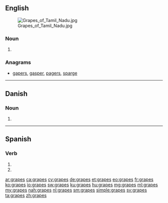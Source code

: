 ==English==
[[File:Grapes of Tamil Nadu.jpg|thumb]]
===Noun===
{{head|en|plural}}

# {{plural of|grape|lang=en|nocat=1}}

===Anagrams===
* [[gapers#English|gapers]], [[gasper#English|gasper]], [[pagers#English|pagers]], [[sparge#English|sparge]]

----

==Danish==

===Noun===
{{head|da|noun form|g=c}}

# {{form of|genitive singular indefinite|grape|lang=da}}

----

==Spanish==

===Verb===
{{es-verb-form|grapar}}

# {{es-verb form of|ending=ar|mood=imperative|sense=negative|pers=2|formal=no|number=singular|grapar}}
# {{es-verb form of|ending=ar|mood=subjunctive|tense=present|pers=2|formal=no|number=singular|grapar}}

[[ar:grapes]]
[[ca:grapes]]
[[cy:grapes]]
[[de:grapes]]
[[et:grapes]]
[[eo:grapes]]
[[fr:grapes]]
[[ko:grapes]]
[[io:grapes]]
[[sw:grapes]]
[[ku:grapes]]
[[hu:grapes]]
[[mg:grapes]]
[[ml:grapes]]
[[my:grapes]]
[[nah:grapes]]
[[nl:grapes]]
[[sm:grapes]]
[[simple:grapes]]
[[sv:grapes]]
[[ta:grapes]]
[[zh:grapes]]